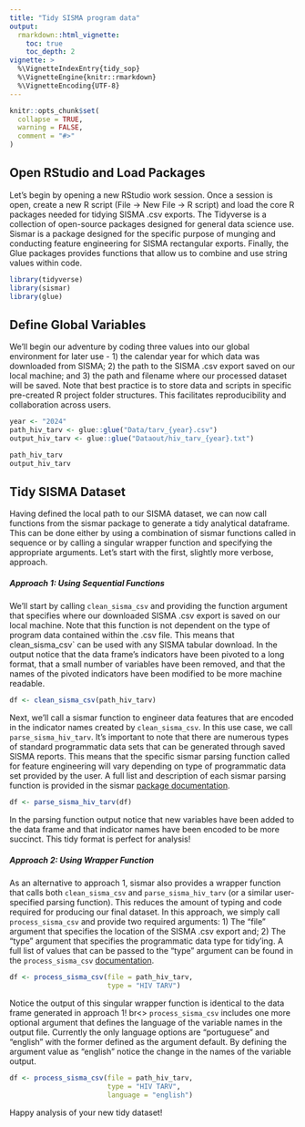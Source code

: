 ```yaml
---
title: "Tidy SISMA program data"
output:
  rmarkdown::html_vignette:
    toc: true
    toc_depth: 2
vignette: >
  %\VignetteIndexEntry{tidy_sop}
  %\VignetteEngine{knitr::rmarkdown}
  %\VignetteEncoding{UTF-8}
---
```


```r
knitr::opts_chunk$set(
  collapse = TRUE,
  warning = FALSE,
  comment = "#>"
)
```

## Open RStudio and Load Packages

Let's begin by opening a new RStudio work session.  Once a session is open, create a new R script (File -> New File -> R script) and load the core R packages needed for tidying SISMA .csv exports. The Tidyverse is a collection of open-source packages designed for general data science use. Sismar is a package designed for the specific purpose of munging and conducting feature engineering for SISMA rectangular exports. Finally, the Glue packages provides functions that allow us to combine and use string values within code.

```r
library(tidyverse)
library(sismar)
library(glue)
```

## Define Global Variables

We'll begin our adventure by coding three values into our global environment for later use - 1) the calendar year for which data was downloaded from SISMA; 2) the path to the SISMA .csv export saved on our local machine; and 3) the path and filename where our processed dataset will be saved. Note that best practice is to store data and scripts in specific pre-created R project folder structures. This facilitates reproducibility and collaboration across users.   

```r
year <- "2024"
path_hiv_tarv <- glue::glue("Data/tarv_{year}.csv")
output_hiv_tarv <- glue::glue("Dataout/hiv_tarv_{year}.txt")

path_hiv_tarv
output_hiv_tarv
```

## Tidy SISMA Dataset

Having defined the local path to our SISMA dataset, we can now call functions from the sismar package to generate a tidy analytical dataframe.  This can be done either by using a combination of sismar functions called in sequence or by calling a singular wrapper function and specifying the appropriate arguments.  Let's start with the first, slightly more verbose, approach.  

##### Approach 1: Using Sequential Functions

We'll start by calling `clean_sisma_csv` and providing the function argument that specifies where our downloaded SISMA .csv export is saved on our local machine. Note that this function is not dependent on the type of program data contained within the .csv file. This means that clean_sisma_csv` can be used with any SISMA tabular download. In the output notice that the data frame's indicators have been pivoted to a long format, that a small number of variables have been removed, and that the names of the pivoted indicators have been modified to be more machine readable.

```r
df <- clean_sisma_csv(path_hiv_tarv)
```

Next, we'll call a sismar function to engineer data features that are encoded in the indicator names created by `clean_sisma_csv`.  In this use case, we call `parse_sisma_hiv_tarv`. It's important to note that there are numerous types of standard programmatic data sets that can be generated through saved SISMA reports. This means that the specific sismar parsing function called for feature engineering will vary depending on type of programmatic data set provided by the user. A full list and description of each sismar parsing function is provided in the sismar [package documentation](https://usaid-mozambique.github.io/sismar/reference/index.html).

```r
df <- parse_sisma_hiv_tarv(df)
```
In the parsing function output notice that new variables have been added to the data frame and that indicator names have been encoded to be more succinct. This tidy format is perfect for analysis!

##### Approach 2: Using Wrapper Function

As an alternative to approach 1, sismar also provides a wrapper function that calls both `clean_sisma_csv` and `parse_sisma_hiv_tarv` (or a similar user-specified parsing function). This reduces the amount of typing and code required for producing our final dataset. In this approach, we simply call `process_sisma_csv` and provide two required arguments: 1) The "file" argument that specifies the location of the SISMA .csv export and; 2) The "type" argument that specifies the programmatic data type for tidy'ing. A full list of values that can be passed to the "type" argument can be found in the `process_sisma_csv` [documentation](https://usaid-mozambique.github.io/sismar/reference/process_sisma_csv.html). 

```r
df <- process_sisma_csv(file = path_hiv_tarv, 
                        type = "HIV TARV")
```

Notice the output of this singular wrapper function is identical to the data frame generated in approach 1!
br<>
`process_sisma_csv` includes one more optional argument that defines the language of the variable names in the output file.  Currently the only language options are "portuguese" and "english" with the former defined as the argument default. By defining the argument value as "english" notice the change in the names of the variable output.

```r
df <- process_sisma_csv(file = path_hiv_tarv, 
                        type = "HIV TARV",
                        language = "english")

```

Happy analysis of your new tidy dataset!
